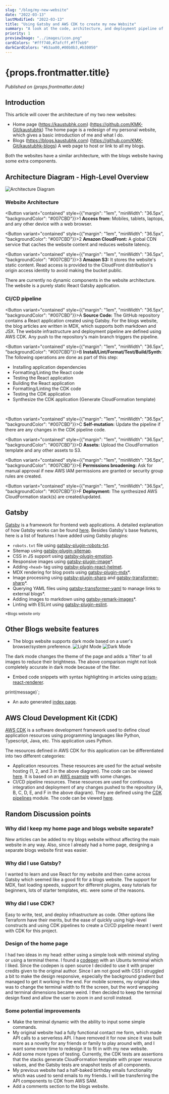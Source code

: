```yaml
---
slug: "/blog/my-new-website"
date: "2022-03-13"
lastModified: "2022-03-13"
title: "Using Gatsby and AWS CDK to create my new Website"
summary: "A look at the code, architecture, and deployment pipeline of my new website"
priority: 1
previewImage: "../images/icon.png"
cardColors: "#fff740,#7afcff,#ff7eb9"
darkCardColors: "#b3aa00,#00b0b3,#b30050"
---
```


<h1>{props.frontmatter.title}</h1>

<em>Published on {props.frontmatter.date}</em>

## Introduction

This article will cover the architecture of my two new websites:
- Home page (https://kaustubhk.com) (https://github.com/KMK-Git/kaustubhk) The home page is a redesign of my personal website, which gives a basic introduction of me and what I do.
- Blogs (https://blogs.kaustubhk.com) (https://github.com/KMK-Git/kaustubhk-blogs) A web page to host or link to all my blogs.

Both the websites have a similar architecture, with the blogs website having some extra components.

## Architecture Diagram - High-Level Overview

![Architecture Diagram](../images/article01/diagram.png)

### Website Architecture

<Button variant="contained" style={{"margin": "1em", "minWidth": "36.5px", "backgroundColor": "#007CBD"}}>1</Button>
<b>Access from:</b> Mobiles, tablets, laptops, and any other device with a web browser.
<br/>

<Button variant="contained" style={{"margin": "1em", "minWidth": "36.5px", "backgroundColor": "#007CBD"}}>2</Button>
<b>Amazon CloudFront:</b> A global CDN service that caches the website content and reduces website latency.
<br/>

<Button variant="contained" style={{"margin": "1em", "minWidth": "36.5px", "backgroundColor": "#007CBD"}}>3</Button>
<b>Amazon S3:</b> It stores the website's static content. Read access is provided to the CloudFront distribution's origin access identity to avoid making the bucket public.
<br/>

There are currently no dynamic components in the website architecture. The website is a purely static React Gatsby application.

### CI/CD pipeline

<Button variant="contained" style={{"margin": "1em", "minWidth": "36.5px", "backgroundColor": "#007CBD"}}>A</Button>
<b>Source Code:</b> The GitHub repository contains a React application created using Gatsby. For the blogs website, the blog articles are written in MDX, which supports both markdown and JSX. The website infrastructure and deployment pipeline are defined using AWS CDK. Any push to the repository's main branch triggers the pipeline.
<br/>

<Button variant="contained" style={{"margin": "1em", "minWidth": "36.5px", "backgroundColor": "#007CBD"}}>B</Button>
<b>Install/Lint/Format/Test/Build/Synth</b>: The following operations are done as part of this step:

- Installing application dependencies
- Formatting/Linting the React code
- Testing the React application
- Building the React application
- Formatting/Linting the CDK code
- Testing the CDK application
- Synthesize the CDK application (Generate CloudFormation template)
<br/>

<Button variant="contained" style={{"margin": "1em", "minWidth": "36.5px", "backgroundColor": "#007CBD"}}>C</Button>
<b>Self-mutation:</b> Update the pipeline if there are any changes in the CDK pipeline code.
<br/>

<Button variant="contained" style={{"margin": "1em", "minWidth": "36.5px", "backgroundColor": "#007CBD"}}>D</Button>
<b>Assets:</b> Upload the CloudFormation template and any other assets to S3.
<br/>

<Button variant="contained" style={{"margin": "1em", "minWidth": "36.5px", "backgroundColor": "#007CBD"}}>E</Button>
<b>Permissions broadening:</b> Ask for manual approval if new AWS IAM permissions are granted or security group rules are created.
<br/>

<Button variant="contained" style={{"margin": "1em", "minWidth": "36.5px", "backgroundColor": "#007CBD"}}>F</Button>
<b>Deployment:</b> The synthesized AWS CloudFormation stack(s) are created/updated.

## Gatsby

[Gatsby](https://www.gatsbyjs.com/) is a framework for frontend web applications. A detailed explanation of how Gatsby works can be found [here](https://www.gatsbyjs.com/how-it-works/).
Besides Gatsby's base features, here is a list of features I have added using Gatsby plugins:
- `robots.txt` file using [gatsby-plugin-robots-txt](https://www.gatsbyjs.com/plugins/gatsby-plugin-robots-txt/).
- Sitemap using [gatsby-plugin-sitemap](https://www.gatsbyjs.com/plugins/gatsby-plugin-sitemap/).
- CSS in JS support using [gatsby-plugin-emotion](https://www.gatsbyjs.com/plugins/gatsby-plugin-emotion/).
- Responsive images using [gatsby-plugin-image](https://www.gatsbyjs.com/plugins/gatsby-plugin-image/)*.
- Adding `<head>` tag using [gatsby-plugin-react-helmet](https://www.gatsbyjs.com/plugins/gatsby-plugin-react-helmet). 
- MDX rendering for blog posts using [gatsby-plugin-mdx](https://www.gatsbyjs.com/plugins/gatsby-plugin-mdx/)*.
- Image processing using [gatsby-plugin-sharp](https://www.gatsbyjs.com/plugins/gatsby-plugin-sharp/) and [gatsby-transformer-sharp](https://www.gatsbyjs.com/plugins/gatsby-transformer-sharp/)*.
- Querying YAML files using [gatsby-transformer-yaml](https://www.gatsbyjs.com/plugins/gatsby-transformer-yaml/) to manage links to external blogs*.
- Adding images to markdown using [gatsby-remark-images](https://www.gatsbyjs.com/plugins/gatsby-remark-images/)*.
- Linting with ESLint using [gatsby-plugin-eslint](https://www.gatsbyjs.com/plugins/gatsby-plugin-eslint/).

<sup>*Blogs website only</sup>

## Other Blogs website features

- The blogs website supports dark mode based on a user's browser/system preference.
![Light Mode](../images/article01/lightmode.png)
![Dark Mode](../images/article01/darkmode.png)

The dark mode changes the theme of the page and adds a 'filter' to all images to reduce their brightness. The above comparison might not look completely accurate in dark mode because of the filter.
- Embed code snippets with syntax highlighting in articles using [prism-react-renderer](https://github.com/FormidableLabs/prism-react-renderer).

print(message)`;

<CodeHighlight theme={vsDark} code={exampleCode} language="python" />

- An auto generated [index page](/).


## AWS Cloud Development Kit (CDK)

[AWS CDK](https://aws.amazon.com/cdk/) is a software development framework used to define cloud application resources using programming languages like Python, Typescript, Java, etc. This application uses Python.

The resources defined in AWS CDK for this application can be differentiated into two different categories:
- Application resources. These resources are used for the actual website hosting (1, 2, and 3 in the above diagram). The code can be viewed [here](https://github.com/KMK-Git/kaustubhk-blogs/blob/main/cdk-code/application_stacks/static_website_stack.py). It is based on an [AWS example](https://github.com/aws-samples/aws-cdk-examples/blob/master/typescript/static-site/static-site.ts) with some changes.
- CI/CD pipeline resources. These resources are used for continuous integration and deployment of any changes pushed to the repository (A, B, C, D, E, and F in the above diagram). They are defined using the [CDK pipelines](https://docs.aws.amazon.com/cdk/api/v2/python/aws_cdk.pipelines/README.html) module. The code can be viewed [here](https://github.com/KMK-Git/kaustubhk-blogs/blob/main/cdk-code/pipeline_stack/pipeline.py).

## Random Discussion points

### Why did I keep my home page and blogs website separate?

New articles can be added to my blogs website without affecting the main website in any way. Also, since I already had a home page, designing a separate blogs website first was easier.

### Why did I use Gatsby?

I wanted to learn and use React for my website and then came across Gatsby which seemed like a good fit for a blogs website. The support for MDX, fast loading speeds, support for different plugins, easy tutorials for beginners, lots of starter templates, etc. were some of the reasons.

### Why did I use CDK?

Easy to write, test, and deploy infrastructure as code. Other options like Terraform have their merits, but the ease of quickly using high-level constructs and using CDK pipelines to create a CI/CD pipeline meant I went with CDK for this project.

### Design of the home page

I had two ideas in my head: either using a simple look with minimal styling or using a terminal theme. I found a [codepen](https://codepen.io/codypearce/pen/JmOQXB) with an Ubuntu terminal which I liked. Since the codepen is open source I decided to use it with proper credits given to the original author. Since I am not good with CSS I struggled a bit to make the design responsive, especially the background gradient but managed to get it working in the end. For mobile screens, my original idea was to change the terminal width to fit the screen, but the word wrapping and terminal dimensions became weird. I then decided to keep the terminal design fixed and allow the user to zoom in and scroll instead.

### Some potential improvements

- Make the terminal dynamic with the ability to input some simple commands.
- My original website had a fully functional contact me form, which made API calls to a serverless API. I have removed it for now since it was built more as a novelty for any friends or family to play around with, and I want some more time to redesign it to fit in with my new website.
- Add some more types of testing. Currently, the CDK tests are assertions that the stacks generate CloudFormation template with proper resource values, and the Gatsby tests are snapshot tests of all components.
- My previous website had a half-baked birthday emails functionality which was used to send emails to my friends. I will be transferring the API components to CDK from AWS SAM.
- Add a comments section to the blogs website.
